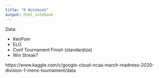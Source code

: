 ```yaml
---
title: "R Notebook"
output: html_notebook
---
```




Data:

- KenPom
- ELO
- Conf Tournament Finish (standardize)
- Win Streak?

https://www.kaggle.com/c/google-cloud-ncaa-march-madness-2020-division-1-mens-tournament/data
